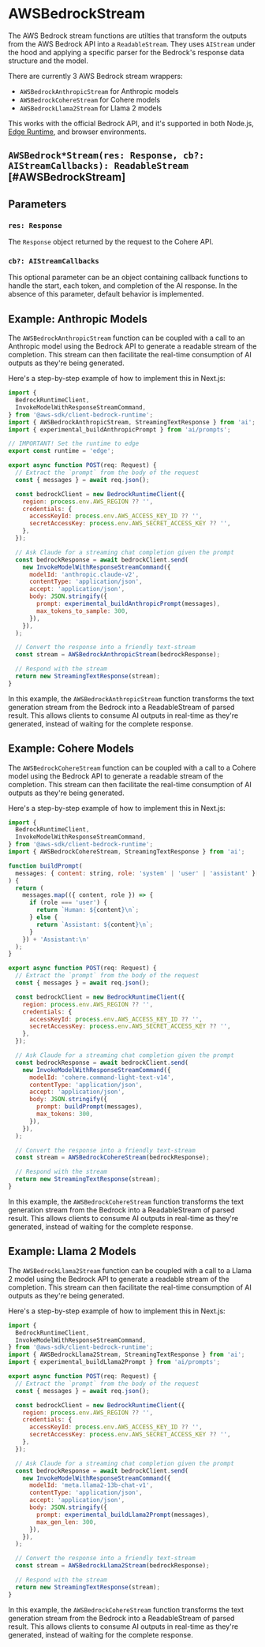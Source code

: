 # AWSBedrockStream

The AWS Bedrock stream functions are utilties that transform the outputs from the AWS Bedrock API into a `ReadableStream`. They uses `AIStream` under the hood and applying a specific parser for the Bedrock's response data structure and the model.

There are currently 3 AWS Bedrock stream wrappers:

- `AWSBedrockAnthropicStream` for Anthropic models
- `AWSBedrockCohereStream` for Cohere models
- `AWSBedrockLlama2Stream` for Llama 2 models

This works with the official Bedrock API, and it's supported in both Node.js, [Edge Runtime](https://edge-runtime.vercel.app), and browser environments.

## `AWSBedrock*Stream(res: Response, cb?: AIStreamCallbacks): ReadableStream` [#AWSBedrockStream]

## Parameters

### `res: Response`

The `Response` object returned by the request to the Cohere API.

### `cb?: AIStreamCallbacks`

This optional parameter can be an object containing callback functions to handle the start, each token, and completion of the AI response. In the absence of this parameter, default behavior is implemented.

## Example: Anthropic Models

The `AWSBedrockAnthropicStream` function can be coupled with a call to an Anthropic model using the Bedrock API to generate a readable stream of the completion. This stream can then facilitate the real-time consumption of AI outputs as they're being generated.

Here's a step-by-step example of how to implement this in Next.js:

```js filename="app/api/chat/route.ts"
import {
  BedrockRuntimeClient,
  InvokeModelWithResponseStreamCommand,
} from '@aws-sdk/client-bedrock-runtime';
import { AWSBedrockAnthropicStream, StreamingTextResponse } from 'ai';
import { experimental_buildAnthropicPrompt } from 'ai/prompts';

// IMPORTANT! Set the runtime to edge
export const runtime = 'edge';

export async function POST(req: Request) {
  // Extract the `prompt` from the body of the request
  const { messages } = await req.json();

  const bedrockClient = new BedrockRuntimeClient({
    region: process.env.AWS_REGION ?? '',
    credentials: {
      accessKeyId: process.env.AWS_ACCESS_KEY_ID ?? '',
      secretAccessKey: process.env.AWS_SECRET_ACCESS_KEY ?? '',
    },
  });

  // Ask Claude for a streaming chat completion given the prompt
  const bedrockResponse = await bedrockClient.send(
    new InvokeModelWithResponseStreamCommand({
      modelId: 'anthropic.claude-v2',
      contentType: 'application/json',
      accept: 'application/json',
      body: JSON.stringify({
        prompt: experimental_buildAnthropicPrompt(messages),
        max_tokens_to_sample: 300,
      }),
    }),
  );

  // Convert the response into a friendly text-stream
  const stream = AWSBedrockAnthropicStream(bedrockResponse);

  // Respond with the stream
  return new StreamingTextResponse(stream);
}
```

In this example, the `AWSBedrockAnthropicStream` function transforms the text generation stream from the Bedrock into a ReadableStream of parsed result. This allows clients to consume AI outputs in real-time as they're generated, instead of waiting for the complete response.

## Example: Cohere Models

The `AWSBedrockCohereStream` function can be coupled with a call to a Cohere model using the Bedrock API to generate a readable stream of the completion. This stream can then facilitate the real-time consumption of AI outputs as they're being generated.

Here's a step-by-step example of how to implement this in Next.js:

```js filename="app/api/chat/route.ts"
import {
  BedrockRuntimeClient,
  InvokeModelWithResponseStreamCommand,
} from '@aws-sdk/client-bedrock-runtime';
import { AWSBedrockCohereStream, StreamingTextResponse } from 'ai';

function buildPrompt(
  messages: { content: string, role: 'system' | 'user' | 'assistant' }[],
) {
  return (
    messages.map(({ content, role }) => {
      if (role === 'user') {
        return `Human: ${content}\n`;
      } else {
        return `Assistant: ${content}\n`;
      }
    }) + 'Assistant:\n'
  );
}

export async function POST(req: Request) {
  // Extract the `prompt` from the body of the request
  const { messages } = await req.json();

  const bedrockClient = new BedrockRuntimeClient({
    region: process.env.AWS_REGION ?? '',
    credentials: {
      accessKeyId: process.env.AWS_ACCESS_KEY_ID ?? '',
      secretAccessKey: process.env.AWS_SECRET_ACCESS_KEY ?? '',
    },
  });

  // Ask Claude for a streaming chat completion given the prompt
  const bedrockResponse = await bedrockClient.send(
    new InvokeModelWithResponseStreamCommand({
      modelId: 'cohere.command-light-text-v14',
      contentType: 'application/json',
      accept: 'application/json',
      body: JSON.stringify({
        prompt: buildPrompt(messages),
        max_tokens: 300,
      }),
    }),
  );

  // Convert the response into a friendly text-stream
  const stream = AWSBedrockCohereStream(bedrockResponse);

  // Respond with the stream
  return new StreamingTextResponse(stream);
}
```

In this example, the `AWSBedrockCohereStream` function transforms the text generation stream from the Bedrock into a ReadableStream of parsed result. This allows clients to consume AI outputs in real-time as they're generated, instead of waiting for the complete response.

## Example: Llama 2 Models

The `AWSBedrockLlama2Stream` function can be coupled with a call to a Llama 2 model using the Bedrock API to generate a readable stream of the completion. This stream can then facilitate the real-time consumption of AI outputs as they're being generated.

Here's a step-by-step example of how to implement this in Next.js:

```js filename="app/api/chat/route.ts"
import {
  BedrockRuntimeClient,
  InvokeModelWithResponseStreamCommand,
} from '@aws-sdk/client-bedrock-runtime';
import { AWSBedrockLlama2Stream, StreamingTextResponse } from 'ai';
import { experimental_buildLlama2Prompt } from 'ai/prompts';

export async function POST(req: Request) {
  // Extract the `prompt` from the body of the request
  const { messages } = await req.json();

  const bedrockClient = new BedrockRuntimeClient({
    region: process.env.AWS_REGION ?? '',
    credentials: {
      accessKeyId: process.env.AWS_ACCESS_KEY_ID ?? '',
      secretAccessKey: process.env.AWS_SECRET_ACCESS_KEY ?? '',
    },
  });

  // Ask Claude for a streaming chat completion given the prompt
  const bedrockResponse = await bedrockClient.send(
    new InvokeModelWithResponseStreamCommand({
      modelId: 'meta.llama2-13b-chat-v1',
      contentType: 'application/json',
      accept: 'application/json',
      body: JSON.stringify({
        prompt: experimental_buildLlama2Prompt(messages),
        max_gen_len: 300,
      }),
    }),
  );

  // Convert the response into a friendly text-stream
  const stream = AWSBedrockLlama2Stream(bedrockResponse);

  // Respond with the stream
  return new StreamingTextResponse(stream);
}
```

In this example, the `AWSBedrockCohereStream` function transforms the text generation stream from the Bedrock into a ReadableStream of parsed result. This allows clients to consume AI outputs in real-time as they're generated, instead of waiting for the complete response.
